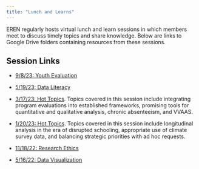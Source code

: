 ```yaml
---
title: "Lunch and Learns"
---
```


EREN regularly hosts virtual lunch and learn sessions in which members meet to discuss timely topics and share knowledge. Below are links to Google Drive folders containing resources from these sessions.

## Session Links

- [9/8/23: Youth Evaluation](https://drive.google.com/drive/folders/11LwLjLWV84JwTtzej3K22XIVTyNJJsWf?usp=drive_link)

- [5/19/23: Data Literacy](https://drive.google.com/drive/folders/1k79isVmnEqYXBMRYMRfWFR9uQ-uh99jg?usp=drive_link)

- [3/17/23: Hot Topics](https://drive.google.com/drive/folders/1ytWmT--H5ymBnM98AgoFNUvBuSeFulIN?usp=drive_link). Topics covered in this session include integrating program evaluations into established frameworks, promising tools for quantitative and qualitative analysis, chronic absenteeism, and VVAAS.

- [1/20/23: Hot Topics](https://drive.google.com/drive/folders/111_CbFE4wwGQFG022LTyht8Usctlv3-u?usp=drive_link). Topics covered in this session include longitudinal analysis in the era of disrupted schooling, appropriate use of climate survey data, and balancing strategic priorities with ad hoc requests.

- [11/18/22: Research Ethics](https://drive.google.com/drive/folders/14M5eKrU1d26KTUiV52vqmd-8KjjPBMc1?usp=drive_link)

- [5/16/22: Data Visualization](https://drive.google.com/drive/folders/1_h_9m5Yv8nbcQmm2F-5mNx8ru9z6_IYM?usp=drive_link)

